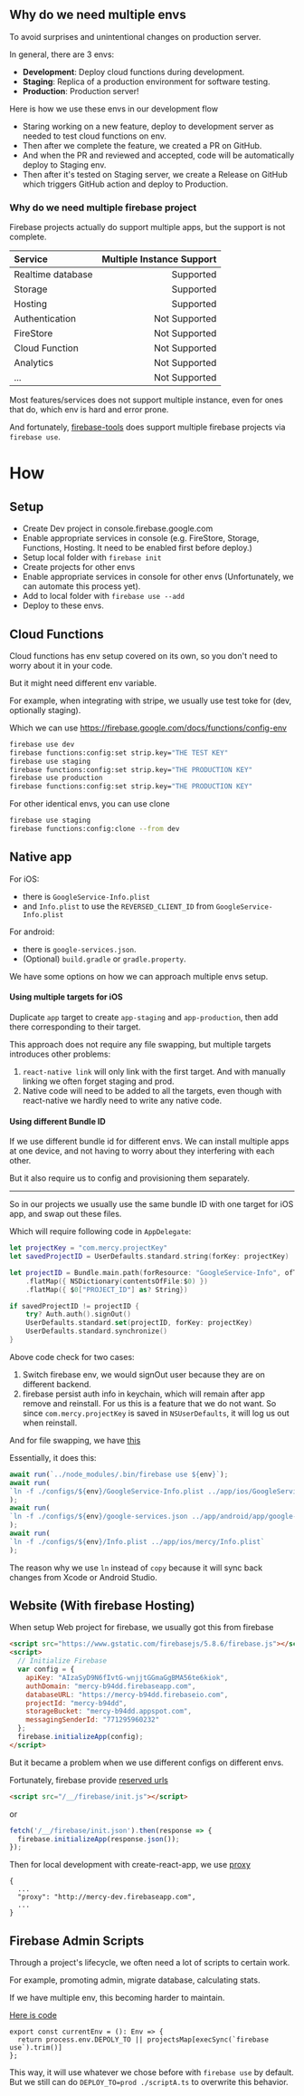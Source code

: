 ## Why do we need multiple envs

To avoid surprises and unintentional changes on production server.

In general, there are 3 envs:

- **Development**: Deploy cloud functions during development.
- **Staging**: Replica of a production environment for software testing.
- **Production**: Production server!

Here is how we use these envs in our development flow 

- Staring working on a new feature, deploy to development server as needed to test cloud functions on env. 
- Then after we complete the feature, we created a PR on GitHub. 
- And when the PR and reviewed and accepted, code will be automatically deploy to Staging env. 
- Then after it's tested on Staging server, we create a Release on GitHub which triggers GitHub action and deploy to Production.

### Why do we need multiple firebase project

Firebase projects actually do support multiple apps, but the support is not complete.

| Service | Multiple Instance Support |
|:----|----:|
|Realtime database| Supported |
|Storage| Supported |
|Hosting| Supported |
|Authentication| Not Supported |
|FireStore| Not Supported |
|Cloud Function| Not Supported |
|Analytics| Not Supported |
|...| Not Supported |

Most features/services does not support multiple instance, even for ones that do, which env is hard and error prone.

And fortunately, [firebase-tools](https://github.com/firebase/firebase-tools) does support multiple firebase projects via `firebase use`.

# How

## Setup

- Create Dev project in console.firebase.google.com
- Enable appropriate services in console (e.g. FireStore, Storage, Functions, Hosting. It need to be enabled first before deploy.)
- Setup local folder with `firebase init`
- Create projects for other envs
- Enable appropriate services in console for other envs (Unfortunately, we can automate this process yet).
- Add to local folder with `firebase use --add`
- Deploy to these envs.

## Cloud Functions

Cloud functions has env setup covered on its own, so you don't need to worry about it in your code.
 
But it might need different env variable.

For example, when integrating with stripe, we usually use test toke for (dev, optionally staging).

Which we can use https://firebase.google.com/docs/functions/config-env

```bash
firebase use dev
firebase functions:config:set strip.key="THE TEST KEY"
firebase use staging
firebase functions:config:set strip.key="THE PRODUCTION KEY"
firebase use production
firebase functions:config:set strip.key="THE PRODUCTION KEY"
``` 

For other identical envs, you can use clone

```bash
firebase use staging
firebase functions:config:clone --from dev
```

## Native app

For iOS:

- there is `GoogleService-Info.plist`
- and `Info.plist` to use the `REVERSED_CLIENT_ID` from `GoogleService-Info.plist` 

For android:

- there is `google-services.json`.
- (Optional) `build.gradle` or `gradle.property`. 

We have some options on how we can approach multiple envs setup.

#### Using multiple targets for iOS

Duplicate `app` target to create `app-staging` and `app-production`, then add there corresponding to their target.

This approach does not require any file swapping, but multiple targets introduces other problems:

1. `react-native link` will only link with the first target. And with manually linking we often forget staging and prod.
1. Native code will need to be added to all the targets, even though with react-native we hardly need to write any native code.

#### Using different Bundle ID

If we use different bundle id for different envs. We can install multiple apps at one device, and not having to worry about they interfering with each other.

But it also require us to config and provisioning them separately.

<hr/>

So in our projects we usually use the same bundle ID with one target for iOS app, and swap out these files. 

Which will require following code in `AppDelegate`:

```swift
let projectKey = "com.mercy.projectKey"
let savedProjectID = UserDefaults.standard.string(forKey: projectKey)

let projectID = Bundle.main.path(forResource: "GoogleService-Info", ofType: "plist")
    .flatMap({ NSDictionary(contentsOfFile:$0) })
    .flatMap({ $0["PROJECT_ID"] as? String})

if savedProjectID != projectID {
    try? Auth.auth().signOut()
    UserDefaults.standard.set(projectID, forKey: projectKey)
    UserDefaults.standard.synchronize()
}
```

Above code check for two cases:

1. Switch firebase env, we would signOut user because they are on different backend.
1. firebase persist auth info in keychain, which will remain after app remove and reinstall. For us this is a feature that we do not want. So since `com.mercy.projectKey` is saved in `NSUserDefaults`, it will log us out when reinstall.

And for file swapping, we have [this](https://gist.github.com/zhigang1992/6e28de154cd8104ef08b9264d4364ee4)

Essentially, it does this:

```typescript
await run(`../node_modules/.bin/firebase use ${env}`);
await run(
`ln -f ./configs/${env}/GoogleService-Info.plist ../app/ios/GoogleService-Info.plist`
);
await run(
`ln -f ./configs/${env}/google-services.json ../app/android/app/google-services.json`
);
await run(
`ln -f ./configs/${env}/Info.plist ../app/ios/mercy/Info.plist`
);
```

The reason why we use `ln` instead of `copy` because it will sync back changes from Xcode or Android Studio.

## Website (With firebase Hosting)

When setup Web project for firebase, we usually got this from firebase

```html
<script src="https://www.gstatic.com/firebasejs/5.8.6/firebase.js"></script>
<script>
  // Initialize Firebase
  var config = {
    apiKey: "AIzaSyD9N6fIvtG-wnjjtGGmaGgBMA56te6kiok",
    authDomain: "mercy-b94dd.firebaseapp.com",
    databaseURL: "https://mercy-b94dd.firebaseio.com",
    projectId: "mercy-b94dd",
    storageBucket: "mercy-b94dd.appspot.com",
    messagingSenderId: "771295960232"
  };
  firebase.initializeApp(config);
</script>
```

But it became a problem when we use different configs on different envs.

Fortunately, firebase provide [reserved urls](https://firebase.google.com/docs/hosting/reserved-urls#sdk_auto-configuration)

```html
<script src="/__/firebase/init.js"></script>
```

or 

```js
fetch('/__/firebase/init.json').then(response => {
  firebase.initializeApp(response.json());
});
```

Then for local development with create-react-app, we use [proxy](https://facebook.github.io/create-react-app/docs/proxying-api-requests-in-development)

```json{3}
{
  ...
  "proxy": "http://mercy-dev.firebaseapp.com",
  ...
}
```

## Firebase Admin Scripts

Through a project's lifecycle, we often need a lot of scripts to certain work.

For example, promoting admin, migrate database, calculating stats.

If we have multiple env, this becoming harder to maintain.

[Here is code](https://gist.github.com/zhigang1992/88dfa42117c9d12b5689e26451a58223)

```typescript{2}
export const currentEnv = (): Env => {
  return process.env.DEPOLY_TO || projectsMap[execSync(`firebase use`).trim()]
};
```

This way, it will use whatever we chose before with `firebase use` by default.
But we still can do `DEPLOY_TO=prod ./scriptA.ts` to overwrite this behavior.

